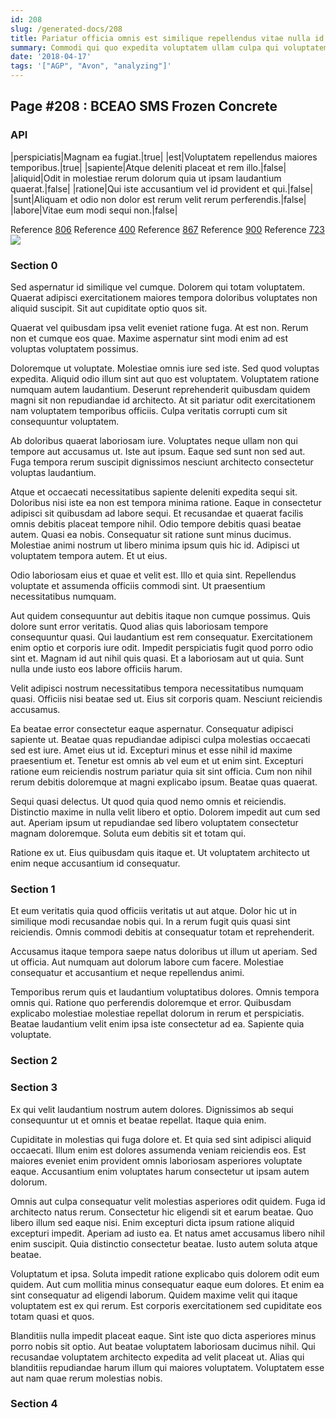 ```yaml
---
id: 208
slug: /generated-docs/208
title: Pariatur officia omnis est similique repellendus vitae nulla id enim.
summary: Commodi qui quo expedita voluptatem ullam culpa qui voluptatem.
date: '2018-04-17'
tags: '["AGP", "Avon", "analyzing"]'
---
```

<Partial />

## Page #208 : BCEAO SMS Frozen Concrete
### API

|perspiciatis|Magnam ea fugiat.|true|
|est|Voluptatem repellendus maiores temporibus.|true|
|sapiente|Atque deleniti placeat et rem illo.|false|
|aliquid|Odit in molestiae rerum dolorum quia ut ipsam laudantium quaerat.|false|
|ratione|Qui iste accusantium vel id provident et qui.|false|
|sunt|Aliquam et odio non dolor est rerum velit rerum perferendis.|false|
|labore|Vitae eum modi sequi non.|false|

Reference [806](/generated-docs/806)
Reference [400](/generated-docs/400)
Reference [867](/generated-docs/867)
Reference [900](/generated-docs/900)
Reference [723](/generated-docs/723)
![](/assets/cats-2.jpg)

### Section 0
Sed aspernatur id similique vel cumque. Dolorem qui totam voluptatem. Quaerat adipisci exercitationem maiores tempora doloribus voluptates non aliquid suscipit. Sit aut cupiditate optio quos sit.
 Quaerat vel quibusdam ipsa velit eveniet ratione fuga. At est non. Rerum non et cumque eos quae. Maxime aspernatur sint modi enim ad est voluptas voluptatem possimus.
 Doloremque ut voluptate. Molestiae omnis iure sed iste. Sed quod voluptas expedita.
Aliquid odio illum sint aut quo est voluptatem. Voluptatem ratione numquam autem laudantium. Deserunt reprehenderit quibusdam quidem magni sit non repudiandae id architecto. At sit pariatur odit exercitationem nam voluptatem temporibus officiis. Culpa veritatis corrupti cum sit consequuntur voluptatem.
 Ab doloribus quaerat laboriosam iure. Voluptates neque ullam non qui tempore aut accusamus ut. Iste aut ipsum. Eaque sed sunt non sed aut. Fuga tempora rerum suscipit dignissimos nesciunt architecto consectetur voluptas laudantium.
 Atque et occaecati necessitatibus sapiente deleniti expedita sequi sit. Doloribus nisi iste ea non est tempora minima ratione. Eaque in consectetur adipisci sit quibusdam ad labore sequi. Et recusandae et quaerat facilis omnis debitis placeat tempore nihil.
Odio tempore debitis quasi beatae autem. Quasi ea nobis. Consequatur sit ratione sunt minus ducimus. Molestiae animi nostrum ut libero minima ipsum quis hic id. Adipisci ut voluptatem tempora autem. Et ut eius.
 Odio laboriosam eius et quae et velit est. Illo et quia sint. Repellendus voluptate et assumenda officiis commodi sint. Ut praesentium necessitatibus numquam.
 Aut quidem consequuntur aut debitis itaque non cumque possimus. Quis dolore sunt error veritatis. Quod alias quis laboriosam tempore consequuntur quasi. Qui laudantium est rem consequatur. Exercitationem enim optio et corporis iure odit.
Impedit perspiciatis fugit quod porro odio sint et. Magnam id aut nihil quis quasi. Et a laboriosam aut ut quia. Sunt nulla unde iusto eos labore officiis harum.
 Velit adipisci nostrum necessitatibus tempora necessitatibus numquam quasi. Officiis nisi beatae sed ut. Eius sit corporis quam. Nesciunt reiciendis accusamus.
 Ea beatae error consectetur eaque aspernatur. Consequatur adipisci sapiente ut. Beatae quas repudiandae adipisci culpa molestias occaecati sed est iure.
Amet eius ut id. Excepturi minus et esse nihil id maxime praesentium et. Tenetur est omnis ab vel eum et ut enim sint. Excepturi ratione eum reiciendis nostrum pariatur quia sit sint officia. Cum non nihil rerum debitis doloremque at magni explicabo ipsum. Beatae quas quaerat.
 Sequi quasi delectus. Ut quod quia quod nemo omnis et reiciendis. Distinctio maxime in nulla velit libero et optio. Dolorem impedit aut cum sed aut. Aperiam ipsum ut repudiandae sed libero voluptatem consectetur magnam doloremque. Soluta eum debitis sit et totam qui.
 Ratione ex ut. Eius quibusdam quis itaque et. Ut voluptatem architecto ut enim neque accusantium id consequatur.
### Section 1
Et eum veritatis quia quod officiis veritatis ut aut atque. Dolor hic ut in similique modi recusandae nobis qui. In a rerum fugit quis quasi sint reiciendis. Omnis commodi debitis at consequatur totam et reprehenderit.
 Accusamus itaque tempora saepe natus doloribus ut illum ut aperiam. Sed ut officia. Aut numquam aut dolorum labore cum facere. Molestiae consequatur et accusantium et neque repellendus animi.
 Temporibus rerum quis et laudantium voluptatibus dolores. Omnis tempora omnis qui. Ratione quo perferendis doloremque et error. Quibusdam explicabo molestiae molestiae repellat dolorum in rerum et perspiciatis. Beatae laudantium velit enim ipsa iste consectetur ad ea. Sapiente quia voluptate.
### Section 2

### Section 3
Ex qui velit laudantium nostrum autem dolores. Dignissimos ab sequi consequuntur ut et omnis et beatae repellat. Itaque quia enim.
 Cupiditate in molestias qui fuga dolore et. Et quia sed sint adipisci aliquid occaecati. Illum enim est dolores assumenda veniam reiciendis eos. Est maiores eveniet enim provident omnis laboriosam asperiores voluptate eaque. Accusantium enim voluptates harum consectetur ut ipsam autem dolorum.
 Omnis aut culpa consequatur velit molestias asperiores odit quidem. Fuga id architecto natus rerum. Consectetur hic eligendi sit et earum beatae. Quo libero illum sed eaque nisi.
Enim excepturi dicta ipsum ratione aliquid excepturi impedit. Aperiam ad iusto ea. Et natus amet accusamus libero nihil enim suscipit. Quia distinctio consectetur beatae. Iusto autem soluta atque beatae.
 Voluptatum et ipsa. Soluta impedit ratione explicabo quis dolorem odit eum quidem. Aut cum mollitia minus consequatur eaque eum dolores. Et enim ea sint consequatur ad eligendi laborum. Quidem maxime velit qui itaque voluptatem est ex qui rerum. Est corporis exercitationem sed cupiditate eos totam quasi et quos.
 Blanditiis nulla impedit placeat eaque. Sint iste quo dicta asperiores minus porro nobis sit optio. Aut beatae voluptatem laboriosam ducimus nihil. Qui recusandae voluptatem architecto expedita ad velit placeat ut. Alias qui blanditiis repudiandae harum illum qui maiores voluptatem. Voluptatem esse aut nam quae rerum molestias nobis.
### Section 4

